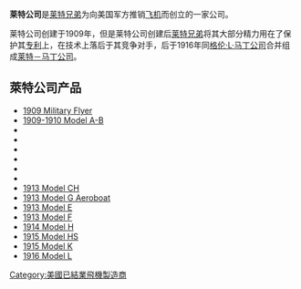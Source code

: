 '''莱特公司'''是[[莱特兄弟|莱特兄弟]]为向美国军方推销[[飞机|飞机]]而创立的一家公司。

莱特公司创建于1909年，但是莱特公司创建后[[莱特兄弟|莱特兄弟]]将其大部分精力用在了保护其[[专利|专利]]上，在技术上落后于其竞争对手，后于1916年同[[格伦·L·马丁公司|格伦·L·马丁公司]]合并组成[[莱特－马丁公司|莱特－马丁公司]]。

== 萊特公司产品 ==
* [[Wright_Military_Flyer|1909 Military Flyer]]
* [[Wright_Model_A-B|1909-1910 Model A-B]]
* {{le|萊特B型飛機|Wright Model B}}
* {{le|萊特Ex型飛機|Vin Fiz Flyer}}
* {{le|萊特R型飛機|Wright Model R}}
* {{le|萊特滑翔機|Wright Glider}}
* {{le|萊特C型飛機|Wright Model C}}
* {{le|萊特D型飛機|Wright Model D}}
* [[Wright_Model_CH|1913 Model CH]]
* [[Wright_Model_G_Aeroboat|1913 Model G Aeroboat]]
* [[Wright_Model_E|1913 Model E]]
* [[Wright_Model_F|1913 Model F]]
* [[Wright_Model_H|1914 Model H]]
* [[Wright_Model_HS|1915 Model HS]]
* [[Wright_Model_K|1915 Model K]]
* [[Wright_Model_L|1916 Model L]]

{{DEFAULTSORT:Wright Company}}
[[Category:美國已結業飛機製造商|Category:美國已結業飛機製造商]]